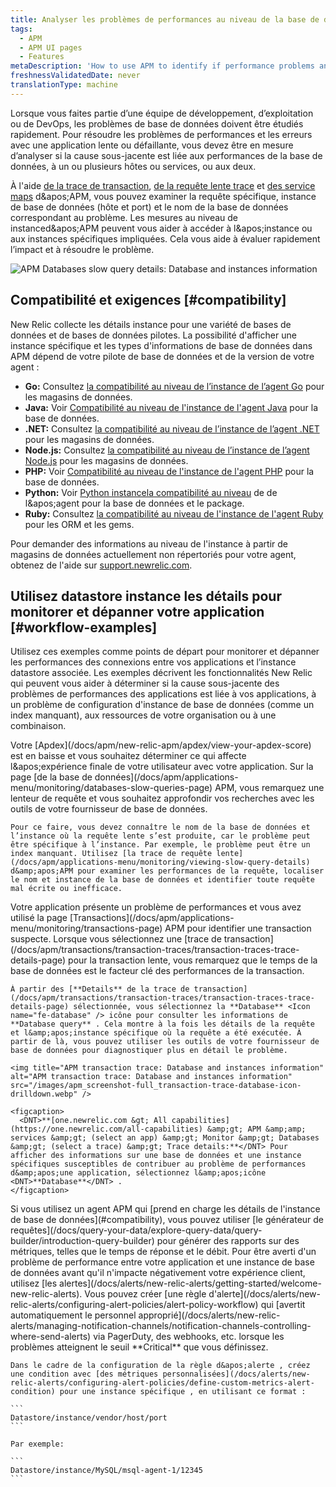 ```yaml
---
title: Analyser les problèmes de performances au niveau de la base de données et de l'instance
tags:
  - APM
  - APM UI pages
  - Features
metaDescription: 'How to use APM to identify if performance problems and errors are due to database performance, one or more hosts/instances or services, or both.'
freshnessValidatedDate: never
translationType: machine
---
```


Lorsque vous faites partie d’une équipe de développement, d’exploitation ou de DevOps, les problèmes de base de données doivent être étudiés rapidement. Pour résoudre les problèmes de performances et les erreurs avec une application lente ou défaillante, vous devez être en mesure d’analyser si la cause sous-jacente est liée aux performances de la base de données, à un ou plusieurs hôtes ou services, ou aux deux.

À l&apos;aide [de la trace de transaction](/docs/apm/transactions/transaction-traces/transaction-traces), [de la requête lente trace](/docs/apm/applications-menu/monitoring/viewing-slow-query-details) et [des service maps](/docs/data-analysis/service-maps/get-started/service-maps-visualize-monitor-apps-entire-architecture) d&amp;apos;APM, vous pouvez examiner la requête spécifique, instance de base de données (hôte et port) et le nom de la base de données correspondant au problème. Les mesures au niveau de instanced&amp;apos;APM peuvent vous aider à accéder à l&amp;apos;instance ou aux instances spécifiques impliquées. Cela vous aide à évaluer rapidement l’impact et à résoudre le problème.

<img title="APM Databases slow query details: Database and instances information" alt="APM Databases slow query details: Database and instances information" src="/images/apm_screenshot-full_database-overview.webp" />

## Compatibilité et exigences [#compatibility]

New Relic collecte les détails instance pour une variété de bases de données et de bases de données pilotes. La possibilité d&apos;afficher une instance spécifique et les types d&apos;informations de base de données dans APM dépend de votre pilote de base de données et de la version de votre agent :

* <DNT>**Go:**</DNT> Consultez [la compatibilité au niveau de l’instance de l’agent Go](/docs/agents/go-agent/get-started/go-agent-compatibility-requirements#datastores) pour les magasins de données.
* <DNT>**Java:**</DNT> Voir [Compatibilité au niveau de l&apos;instance de l&apos;agent Java](/docs/agents/java-agent/getting-started/compatibility-requirements-java-agent#instance-level-db) pour la base de données.
* <DNT>**.NET:**</DNT> Consultez [la compatibilité au niveau de l’instance de l’agent .NET](/docs/agents/net-agent/getting-started/compatibility-requirements-net-agent#instance-details) pour les magasins de données.
* <DNT>**Node.js:**</DNT> Consultez [la compatibilité au niveau de l’instance de l’agent Node.js](/docs/agents/nodejs-agent/getting-started/compatibility-requirements-nodejs-agent#instance-details) pour les magasins de données.
* <DNT>**PHP:**</DNT> Voir [Compatibilité au niveau de l&apos;instance de l&apos;agent PHP](/docs/agents/php-agent/getting-started/php-agent-compatibility-requirements#instance-details) pour la base de données.
* <DNT>**Python:**</DNT> Voir [Python instancela compatibilité au niveau](/docs/agents/python-agent/getting-started/instrumented-python-packages#instance-details) de de l&amp;apos;agent pour la base de données et le package.
* <DNT>**Ruby:**</DNT> Consultez [la compatibilité au niveau de l&apos;instance de l&apos;agent Ruby](/docs/agents/ruby-agent/getting-started/ruby-agent-requirements-supported-frameworks#instance_details) pour les ORM et les gems.

Pour demander des informations au niveau de l&apos;instance à partir de magasins de données actuellement non répertoriés pour votre agent, obtenez de l&apos;aide sur [support.newrelic.com](https://support.newrelic.com).

## Utilisez datastore instance les détails pour monitorer et dépanner votre application [#workflow-examples]

Utilisez ces exemples comme points de départ pour monitorer et dépanner les performances des connexions entre vos applications et l’instance datastore associée. Les exemples décrivent les fonctionnalités New Relic qui peuvent vous aider à déterminer si la cause sous-jacente des problèmes de performances des applications est liée à vos applications, à un problème de configuration d&apos;instance de base de données (comme un index manquant), aux ressources de votre organisation ou à une combinaison.

<CollapserGroup>
  <Collapser id="slow-sql-example" title="Exemple de détails de trace de requête lente">
    Votre [Apdex](/docs/apm/new-relic-apm/apdex/view-your-apdex-score) est en baisse et vous souhaitez déterminer ce qui affecte l&amp;apos;expérience finale de votre utilisateur avec votre application. Sur la page [de la base de données](/docs/apm/applications-menu/monitoring/databases-slow-queries-page) APM, vous remarquez une lenteur de requête et vous souhaitez approfondir vos recherches avec les outils de votre fournisseur de base de données.

    Pour ce faire, vous devez connaître le nom de la base de données et l’instance où la requête lente s’est produite, car le problème peut être spécifique à l’instance. Par exemple, le problème peut être un index manquant. Utilisez [la trace de requête lente](/docs/apm/applications-menu/monitoring/viewing-slow-query-details) d&amp;apos;APM pour examiner les performances de la requête, localiser le nom et instance de la base de données et identifier toute requête mal écrite ou inefficace.
  </Collapser>

  <Collapser id="tx-trace-example" title="exemple trace des détails de la transaction">
    Votre application présente un problème de performances et vous avez utilisé la page [Transactions](/docs/apm/applications-menu/monitoring/transactions-page) APM pour identifier une transaction suspecte. Lorsque vous sélectionnez une [trace de transaction](/docs/apm/transactions/transaction-traces/transaction-traces-trace-details-page) pour la transaction lente, vous remarquez que le temps de la base de données est le facteur clé des performances de la transaction.

    À partir des [**Details** de la trace de transaction](/docs/apm/transactions/transaction-traces/transaction-traces-trace-details-page) sélectionnée, vous sélectionnez la **Database** <Icon name="fe-database" /> icône pour consulter les informations de **Database query** . Cela montre à la fois les détails de la requête et l&amp;apos;instance spécifique où la requête a été exécutée. À partir de là, vous pouvez utiliser les outils de votre fournisseur de base de données pour diagnostiquer plus en détail le problème.

    <img title="APM transaction trace: Database and instances information" alt="APM transaction trace: Database and instances information" src="/images/apm_screenshot-full_transaction-trace-database-icon-drilldown.webp" />

    <figcaption>
      <DNT>**[one.newrelic.com &gt; All capabilities](https://one.newrelic.com/all-capabilities) &amp;gt; APM &amp;amp; services &amp;gt; (select an app) &amp;gt; Monitor &amp;gt; Databases &amp;gt; (select a trace) &amp;gt; Trace details:**</DNT> Pour afficher des informations sur une base de données et une instance spécifiques susceptibles de contribuer au problème de performances d&amp;apos;une application, sélectionnez l&amp;apos;icône <DNT>**Database**</DNT> .
    </figcaption>
  </Collapser>

  <Collapser id="insights-example" title="Exemple de générateur de requêtes">
    Si vous utilisez un agent APM qui [prend en charge les détails de l&apos;instance de base de données](#compatibility), vous pouvez utiliser [le générateur de requêtes](/docs/query-your-data/explore-query-data/query-builder/introduction-query-builder) pour générer des rapports sur des métriques, telles que le temps de réponse et le débit.
  </Collapser>

  <Collapser id="alerts-example" title="Alerte sur métriques personnalisées par instance exemple de performance">
    Pour être averti d&apos;un problème de performance entre votre application et une instance de base de données avant qu&apos;il n&apos;impacte négativement votre expérience client, utilisez [les alertes](/docs/alerts/new-relic-alerts/getting-started/welcome-new-relic-alerts). Vous pouvez créer [une règle d&apos;alerte](/docs/alerts/new-relic-alerts/configuring-alert-policies/alert-policy-workflow) qui [avertit automatiquement le personnel approprié](/docs/alerts/new-relic-alerts/managing-notification-channels/notification-channels-controlling-where-send-alerts) via PagerDuty, des webhooks, etc. lorsque les problèmes atteignent le seuil <DNT>**Critical**</DNT> que vous définissez.

    Dans le cadre de la configuration de la règle d&apos;alerte , créez une condition avec [des métriques personnalisées](/docs/alerts/new-relic-alerts/configuring-alert-policies/define-custom-metrics-alert-condition) pour une instance spécifique , en utilisant ce format :

    ```
    Datastore/instance/vendor/host/port
    ```

    Par exemple:

    ```
    Datastore/instance/MySQL/msql-agent-1/12345
    ```
  </Collapser>
</CollapserGroup>